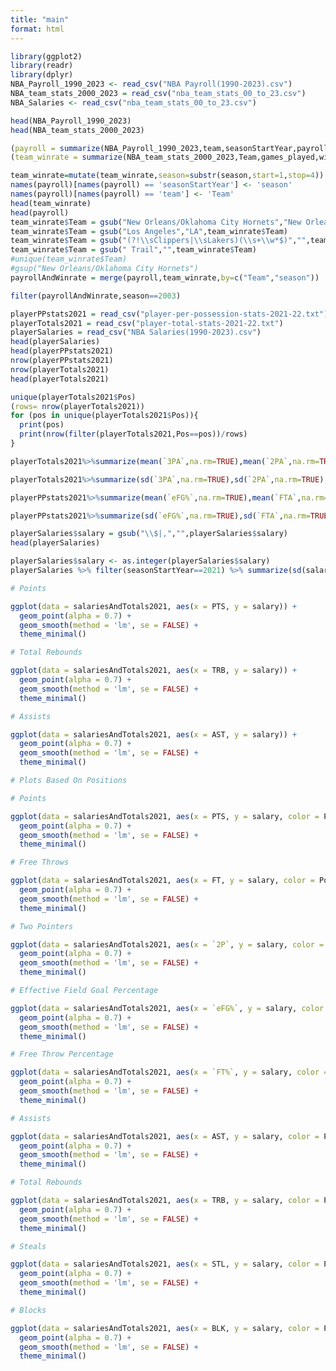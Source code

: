 ```yaml
---
title: "main"
format: html
---
```


```r
library(ggplot2)
library(readr)
library(dplyr)
NBA_Payroll_1990_2023 <- read_csv("NBA Payroll(1990-2023).csv")
NBA_team_stats_2000_2023 = read_csv("nba_team_stats_00_to_23.csv")
NBA_Salaries <- read_csv("nba_team_stats_00_to_23.csv")
```

```r
head(NBA_Payroll_1990_2023)
head(NBA_team_stats_2000_2023)
```
```r
(payroll = summarize(NBA_Payroll_1990_2023,team,seasonStartYear,payroll,inflationAdjPayroll))
(team_winrate = summarize(NBA_team_stats_2000_2023,Team,games_played,wins,losses,win_percentage,season))
```

```r
team_winrate=mutate(team_winrate,season=substr(season,start=1,stop=4))
names(payroll)[names(payroll) == 'seasonStartYear'] <- 'season'
names(payroll)[names(payroll) == 'team'] <- 'Team'
head(team_winrate)
head(payroll)
team_winrate$Team = gsub("New Orleans/Oklahoma City Hornets","New Orleans Hornets",team_winrate$Team)
team_winrate$Team = gsub("Los Angeles","LA",team_winrate$Team)
team_winrate$Team = gsub("(?!\\sClippers|\\sLakers)(\\s+\\w*$)","",team_winrate$Team,perl=T)
team_winrate$Team = gsub(" Trail","",team_winrate$Team)
#unique(team_winrate$Team)
#gsup("New Orleans/Oklahoma City Hornets")
payrollAndWinrate = merge(payroll,team_winrate,by=c("Team","season"))
```

```r
filter(payrollAndWinrate,season==2003)
```


```r
playerPPstats2021 = read_csv("player-per-possession-stats-2021-22.txt")
playerTotals2021 = read_csv("player-total-stats-2021-22.txt")
playerSalaries = read_csv("NBA Salaries(1990-2023).csv")
head(playerSalaries)
head(playerPPstats2021)
nrow(playerPPstats2021)
nrow(playerTotals2021)
head(playerTotals2021)
```
```r
unique(playerTotals2021$Pos)
(rows= nrow(playerTotals2021))
for (pos in unique(playerTotals2021$Pos)){
  print(pos)
  print(nrow(filter(playerTotals2021,Pos==pos))/rows)
}
```

```r
playerTotals2021%>%summarize(mean(`3PA`,na.rm=TRUE),mean(`2PA`,na.rm=TRUE),mean(FTA,na.rm=TRUE),mean(PTS,na.rm=TRUE),mean(`FT%`,na.rm=TRUE))

playerTotals2021%>%summarize(sd(`3PA`,na.rm=TRUE),sd(`2PA`,na.rm=TRUE),sd(FTA,na.rm=TRUE),sd(PTS,na.rm=TRUE),sd(`FT%`,na.rm=TRUE))

playerPPstats2021%>%summarize(mean(`eFG%`,na.rm=TRUE),mean(`FTA`,na.rm=TRUE),mean(PTS,na.rm=TRUE))

playerPPstats2021%>%summarize(sd(`eFG%`,na.rm=TRUE),sd(`FTA`,na.rm=TRUE),sd(PTS,na.rm=TRUE))

playerSalaries$salary = gsub("\\$|,","",playerSalaries$salary)
head(playerSalaries)

playerSalaries$salary <- as.integer(playerSalaries$salary)
playerSalaries %>% filter(seasonStartYear==2021) %>% summarize(sd(salary))
```


```r
# Points

ggplot(data = salariesAndTotals2021, aes(x = PTS, y = salary)) +
  geom_point(alpha = 0.7) +
  geom_smooth(method = 'lm', se = FALSE) +
  theme_minimal()

# Total Rebounds

ggplot(data = salariesAndTotals2021, aes(x = TRB, y = salary)) +
  geom_point(alpha = 0.7) +
  geom_smooth(method = 'lm', se = FALSE) +
  theme_minimal()

# Assists

ggplot(data = salariesAndTotals2021, aes(x = AST, y = salary)) +
  geom_point(alpha = 0.7) +
  geom_smooth(method = 'lm', se = FALSE) +
  theme_minimal()
```

```r

# Plots Based On Positions

# Points

ggplot(data = salariesAndTotals2021, aes(x = PTS, y = salary, color = Pos)) +
  geom_point(alpha = 0.7) +
  geom_smooth(method = 'lm', se = FALSE) +
  theme_minimal()

# Free Throws

ggplot(data = salariesAndTotals2021, aes(x = FT, y = salary, color = Pos)) +
  geom_point(alpha = 0.7) +
  geom_smooth(method = 'lm', se = FALSE) +
  theme_minimal()

# Two Pointers

ggplot(data = salariesAndTotals2021, aes(x = `2P`, y = salary, color = Pos)) +
  geom_point(alpha = 0.7) +
  geom_smooth(method = 'lm', se = FALSE) +
  theme_minimal()

# Effective Field Goal Percentage

ggplot(data = salariesAndTotals2021, aes(x = `eFG%`, y = salary, color = Pos)) +
  geom_point(alpha = 0.7) +
  geom_smooth(method = 'lm', se = FALSE) +
  theme_minimal()

# Free Throw Percentage

ggplot(data = salariesAndTotals2021, aes(x = `FT%`, y = salary, color = Pos)) +
  geom_point(alpha = 0.7) +
  geom_smooth(method = 'lm', se = FALSE) +
  theme_minimal()

# Assists

ggplot(data = salariesAndTotals2021, aes(x = AST, y = salary, color = Pos)) +
  geom_point(alpha = 0.7) +
  geom_smooth(method = 'lm', se = FALSE) +
  theme_minimal()

# Total Rebounds

ggplot(data = salariesAndTotals2021, aes(x = TRB, y = salary, color = Pos)) +
  geom_point(alpha = 0.7) +
  geom_smooth(method = 'lm', se = FALSE) +
  theme_minimal()

# Steals

ggplot(data = salariesAndTotals2021, aes(x = STL, y = salary, color = Pos)) +
  geom_point(alpha = 0.7) +
  geom_smooth(method = 'lm', se = FALSE) +
  theme_minimal()

# Blocks

ggplot(data = salariesAndTotals2021, aes(x = BLK, y = salary, color = Pos)) +
  geom_point(alpha = 0.7) +
  geom_smooth(method = 'lm', se = FALSE) +
  theme_minimal()

```